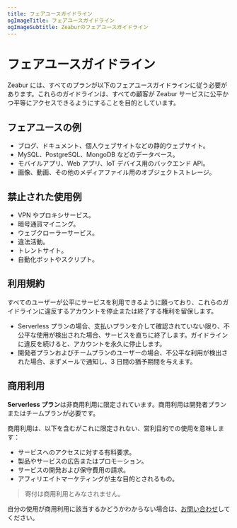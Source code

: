 ```yaml
---
title: フェアユースガイドライン
ogImageTitle: フェアユースガイドライン
ogImageSubtitle: Zeaburのフェアユースガイドライン
---
```


# フェアユースガイドライン

Zeabur には、すべてのプランが以下のフェアユースガイドラインに従う必要があります。これらのガイドラインは、すべての顧客が Zeabur サービスに公平かつ平等にアクセスできるようにすることを目的としています。

## フェアユースの例

- ブログ、ドキュメント、個人ウェブサイトなどの静的ウェブサイト。
- MySQL、PostgreSQL、MongoDB などのデータベース。
- モバイルアプリ、Web アプリ、IoT デバイス用のバックエンド API。
- 画像、動画、その他のメディアファイル用のオブジェクトストレージ。

## 禁止された使用例

- VPN やプロキシサービス。
- 暗号通貨マイニング。
- ウェブクローラーサービス。
- 違法活動。
- トレントサイト。
- 自動化ボットやスクリプト。

## 利用規約

すべてのユーザーが公平にサービスを利用できるように願っており、これらのガイドラインに違反するアカウントを停止または終了する権利を留保します。

- Serverless プランの場合、支払いプランを介して確認されていない限り、不公平な使用が検出された場合、サービスを直ちに終了します。ガイドラインに違反を続けると、アカウントを永久に停止します。
- 開発者プランおよびチームプランのユーザーの場合、不公平な利用が検出された場合、まずメールで通知し、3 日間の猶予期間を与えます。

## 商用利用

**Serverless プラン**は非商用利用に限定されています。商用利用は開発者プランまたはチームプランが必要です。

商用利用は、以下を含むがこれに限定されない、営利目的での使用を意味します：

- サービスへのアクセスに対する有料要求。
- 製品やサービスの広告またはプロモーション。
- サービスの開発および保守費用の請求。
- アフィリエイトマーケティングが主な目的とされるもの。

> 寄付は商用利用とみなされません。

自分の使用が商用利用に該当するかどうかわからない場合は、[お問い合わせ](mailto:contact@zeabur.com)してください。
